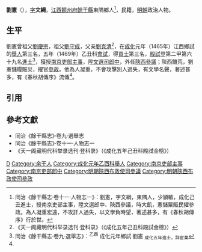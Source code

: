 '''劉憲'''（{{bd|1442年||15世紀}}），[[表字|字]]'''文綱'''，[[江西等處承宣布政使司|江西]][[饒州府|饒州府]][[餘干縣|餘干縣]]東隅鄉人<ref name=djs>同治《餘干縣志·卷十一·人物志一》：劉憲，字文綱，東隅人，少頴敏，成化己丑進士，授南京吏部主事，陞文選郎中、陝西參議，時大飢，憲儲粟賑民擢參政。為人凝重宏遠，不攻訐人過失，以文學負時望，著述甚多，有《春秋胡傳序》行於世。</ref>，民籍，[[明朝|明朝]]政治人物。

==生平==
劉憲曾祖父[[劉慶宗|劉慶宗]]，祖父[[劉守成_(清朝)|劉守成]]，父亲[[劉克清|劉克清]]<ref>《天一阁藏明代科举录选刊·登科录》（《成化五年己丑科殿試金榜》）</ref>，在[[成化|成化]]元年（1465年）江西鄉試的[[舉人|舉人]]第三名，五年（1469年）乙丑科[[會試|會試]]，得[[貢士|貢士]]第三名，[[殿試|殿試]]登第二甲第六十九名[[進士|進士]]<ref>同治《餘干縣志·卷九·選舉志》：<sup>乙酉</sup> 成化元年鄉試 劉憲 <sub>成化五年進士，詳宦業</sub></ref>，獲授[[南京六部|南京吏部]][[主事|主事]]，陞[[文選司|文選司]][[郎中_(官職)|郎中]]，外任[[陝西等處承宣布政使司|陝西]][[參議|參議]]；陝西饑荒，劉憲儲糧賑災，擢官[[參政|參政]]。他為人凝重，不會攻擊別人過失，有文學名聲，著述甚多，有《春秋胡傳序》流傳<ref name=djs/>。

==引用==
{{reflist}}

==參考文獻==
*同治《餘干縣志》·卷九·選舉志
*同治《餘干縣志》·卷十一·人物志一
*《天一阁藏明代科举录选刊·登科录》（《成化五年己丑科殿試金榜》）

{{成化五年己丑科殿試金榜}}

[[Category:刘姓|D]]
[[Category:余干人|Category:余干人]]
[[Category:成化元年乙酉科舉人|Category:成化元年乙酉科舉人]]
[[Category:南京吏部主事|Category:南京吏部主事]]
[[Category:南京吏部郎中|Category:南京吏部郎中]]
[[Category:明朝陝西布政使司參議|Category:明朝陝西布政使司參議]]
[[Category:明朝陝西布政使司參政|Category:明朝陝西布政使司參政]]